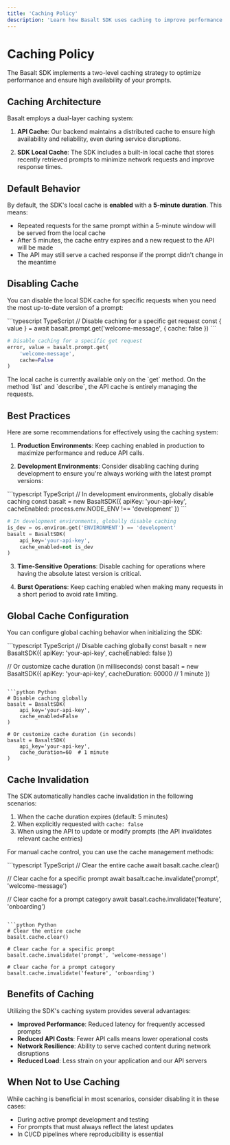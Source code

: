 ```yaml
---
title: 'Caching Policy'
description: 'Learn how Basalt SDK uses caching to improve performance and reliability.'
---
```


# Caching Policy

The Basalt SDK implements a two-level caching strategy to optimize performance and ensure high availability of your prompts.

## Caching Architecture

Basalt employs a dual-layer caching system:

1. **API Cache**: Our backend maintains a distributed cache to ensure high availability and reliability, even during service disruptions.

2. **SDK Local Cache**: The SDK includes a built-in local cache that stores recently retrieved prompts to minimize network requests and improve response times.

## Default Behavior

By default, the SDK's local cache is **enabled** with a **5-minute duration**. This means:

- Repeated requests for the same prompt within a 5-minute window will be served from the local cache
- After 5 minutes, the cache entry expires and a new request to the API will be made
- The API may still serve a cached response if the prompt didn't change in the meantime

## Disabling Cache

You can disable the local SDK cache for specific requests when you need the most up-to-date version of a prompt:

<CodeGroup>
```typescript TypeScript
// Disable caching for a specific get request
const { value } = await basalt.prompt.get('welcome-message', {
  cache: false
})
```

```python Python
# Disable caching for a specific get request
error, value = basalt.prompt.get(
    'welcome-message',
    cache=False
)
```
</CodeGroup>

<Info>
The local cache is currently available only on the `get` method. On the method `list` and `describe`, the API cache is entirely managing the requests.
</Info>

## Best Practices

Here are some recommendations for effectively using the caching system:

1. **Production Environments**: Keep caching enabled in production to maximize performance and reduce API calls.

2. **Development Environments**: Consider disabling caching during development to ensure you're always working with the latest prompt versions:

<CodeGroup>
```typescript TypeScript
// In development environments, globally disable caching
const basalt = new BasaltSDK({
  apiKey: 'your-api-key',
  cacheEnabled: process.env.NODE_ENV !== 'development'
})
```

```python Python
# In development environments, globally disable caching
is_dev = os.environ.get('ENVIRONMENT') == 'development'
basalt = BasaltSDK(
    api_key='your-api-key',
    cache_enabled=not is_dev
)
```
</CodeGroup>

3. **Time-Sensitive Operations**: Disable caching for operations where having the absolute latest version is critical.

4. **Burst Operations**: Keep caching enabled when making many requests in a short period to avoid rate limiting.

## Global Cache Configuration

You can configure global caching behavior when initializing the SDK:

<CodeGroup>
```typescript TypeScript
// Disable caching globally
const basalt = new BasaltSDK({
  apiKey: 'your-api-key',
  cacheEnabled: false
})

// Or customize cache duration (in milliseconds)
const basalt = new BasaltSDK({
  apiKey: 'your-api-key',
  cacheDuration: 60000 // 1 minute
})
```

```python Python
# Disable caching globally
basalt = BasaltSDK(
    api_key='your-api-key',
    cache_enabled=False
)

# Or customize cache duration (in seconds)
basalt = BasaltSDK(
    api_key='your-api-key',
    cache_duration=60  # 1 minute
)
```
</CodeGroup>

## Cache Invalidation

The SDK automatically handles cache invalidation in the following scenarios:

1. When the cache duration expires (default: 5 minutes)
2. When explicitly requested with `cache: false`
3. When using the API to update or modify prompts (the API invalidates relevant cache entries)

For manual cache control, you can use the cache management methods:

<CodeGroup>
```typescript TypeScript
// Clear the entire cache
await basalt.cache.clear()

// Clear cache for a specific prompt
await basalt.cache.invalidate('prompt', 'welcome-message')

// Clear cache for a prompt category
await basalt.cache.invalidate('feature', 'onboarding')
```

```python Python
# Clear the entire cache
basalt.cache.clear()

# Clear cache for a specific prompt
basalt.cache.invalidate('prompt', 'welcome-message')

# Clear cache for a prompt category
basalt.cache.invalidate('feature', 'onboarding')
```
</CodeGroup>

## Benefits of Caching

Utilizing the SDK's caching system provides several advantages:

- **Improved Performance**: Reduced latency for frequently accessed prompts
- **Reduced API Costs**: Fewer API calls means lower operational costs
- **Network Resilience**: Ability to serve cached content during network disruptions
- **Reduced Load**: Less strain on your application and our API servers

## When Not to Use Caching

While caching is beneficial in most scenarios, consider disabling it in these cases:

- During active prompt development and testing
- For prompts that must always reflect the latest updates
- In CI/CD pipelines where reproducibility is essential